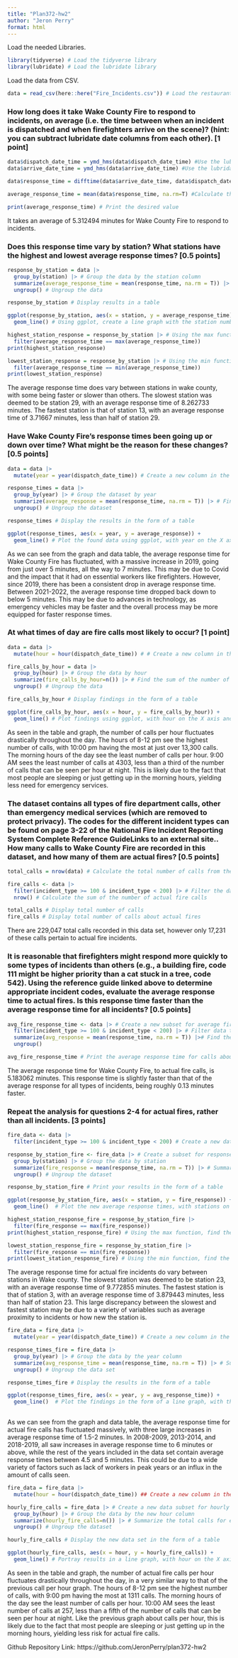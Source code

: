 ```yaml
---
title: "Plan372-hw2"
author: "Jeron Perry"
format: html
---
```


Load the needed Libraries. 
```r
library(tidyverse) # Load the tidyverse library
library(lubridate) # Load the lubridate library
```

Load the data from CSV.
```r
data = read_csv(here::here("Fire_Incidents.csv")) # Load the restaurant data set using the read_csv function
```

### How long does it take Wake County Fire to respond to incidents, on average (i.e. the time between when an incident is dispatched and when firefighters arrive on the scene)? (hint: you can subtract lubridate date columns from each other). [1 point]
```r
data$dispatch_date_time = ymd_hms(data$dispatch_date_time) #Use the lubridate ymd function to create usable dates in the dispatch_date_time column
data$arrive_date_time = ymd_hms(data$arrive_date_time) #Use the lubridate ymd function to create usable dates in the arrive_date_time column

data$response_time = difftime(data$arrive_date_time, data$dispatch_date_time, units = "mins") # Calculate the difference in arrive time and dispatch time using the difftime function in the respone_time column

average_response_time = mean(data$response_time, na.rm=T) #Calculate the average response time, while excluding NA values

print(average_response_time) # Print the desired value 
```
It takes an average of 5.312494 minutes for Wake County Fire to respond to incidents.

### Does this response time vary by station? What stations have the highest and lowest average response times? [0.5 points]
```r
response_by_station = data |> 
  group_by(station) |> # Group the data by the station column
  summarize(average_response_time = mean(response_time, na.rm = T)) |> # Calculate the average response time for each station
  ungroup() # Ungroup the data

response_by_station # Display results in a table

ggplot(response_by_station, aes(x = station, y = average_response_time)) +
  geom_line() # Using ggplot, create a line graph with the station number as the X variable, and the average response time as the Y variable

highest_station_response = response_by_station |> # Using the max function, find the station with the maximum average response time 
  filter(average_response_time == max(average_response_time))
print(highest_station_response)

lowest_station_response = response_by_station |> # Using the min function, find the station with the minimum average response time 
  filter(average_response_time == min(average_response_time))
print(lowest_station_response)
```
The average response time does vary between stations in wake county, with some being faster or slower than others. The slowest station was deemed to be station 29, with an average response time of 8.262733 minutes. The fastest station is that of station 13, with an average response time of 3.71667 minutes, less than half of station 29.  


### Have Wake County Fire’s response times been going up or down over time? What might be the reason for these changes? [0.5 points]
```r
data = data |>
  mutate(year = year(dispatch_date_time)) # Create a new column in the data set for year, and populate it with values from the dispatch_date_time variable

response_times = data |>
  group_by(year) |> # Group the dataset by year
  summarize(average_response = mean(response_time, na.rm = T)) |> # Find the average response time for each year
  ungroup() # Ungroup the dataset 

response_times # Display the results in the form of a table

ggplot(response_times, aes(x = year, y = average_response)) +
  geom_line() # Plot the found data using ggplot, with year on the X axis and average response time on the Y axis
```
As we can see from the graph and data table, the average response time for Wake County Fire has fluctuated, with a massive increase in 2019, going from just over 5 minutes, all the way to 7 minutes. This may be due to Covid and the impact that it had on essential workers like firefighters. However, since 2019, there has been a consistent drop in average response time. Between 2021-2022, the average response time dropped back down to below 5 minutes. This may be due to advances in technology, as emergency vehicles may be faster and the overall process may be more equipped for faster response times. 

### At what times of day are fire calls most likely to occur? [1 point]
```r
data = data |>
  mutate(hour = hour(dispatch_date_time)) # # Create a new column in the data set for each hour in the day, and populate it with values from the dispatch_date_time variable

fire_calls_by_hour = data |>
  group_by(hour) |> # Group the data by hour
  summarize(fire_calls_by_hour=n()) |> # Find the sum of the number of calls for each hour 
  ungroup() # Ungroup the data 

fire_calls_by_hour # Display findings in the form of a table

ggplot(fire_calls_by_hour, aes(x = hour, y = fire_calls_by_hour)) +
  geom_line() # Plot findings using ggplot, with hour on the X axis and number of calls on the Y axis 
```
As seen in the table and graph, the number of calls per hour fluctuates drastically throughout the day. The hours of 8-12 pm see the highest number of calls, with 10:00 pm having the most at just over 13,300 calls. The morning hours of the day see the least number of calls per hour. 9:00 AM sees the least number of calls at 4303, less than a third of the number of calls that can be seen per hour at night. This is likely due to the fact that most people are sleeping or just getting up in the morning hours, yielding less need for emergency services. 

### The dataset contains all types of fire department calls, other than emergency medical services (which are removed to protect privacy). The codes for the different incident types can be found on page 3-22 of the National Fire Incident Reporting System Complete Reference GuideLinks to an external site.. How many calls to Wake County Fire are recorded in this dataset, and how many of them are actual fires? [0.5 points]
```r
total_calls = nrow(data) # Calculate the total number of calls from the dataset

fire_calls <- data |>
  filter(incident_type >= 100 & incident_type < 200) |> # Filter the data to just actual fire calls 
  nrow() # Calculate the sum of the number of actual fire calls 

total_calls # Display total number of calls
fire_calls # Display total number of calls about actual fires 
```
There are 229,047 total calls recorded in this data set, however only 17,231 of these calls pertain to actual fire incidents. 

### It is reasonable that firefighters might respond more quickly to some types of incidents than others (e.g., a building fire, code 111 might be higher priority than a cat stuck in a tree, code 542). Using the reference guide linked above to determine appropriate incident codes, evaluate the average response time to actual fires. Is this response time faster than the average response time for all incidents? [0.5 points]
```r
avg_fire_response_time <- data |> # Create a new subset for average fire call response time 
  filter(incident_type >= 100 & incident_type < 200) |> # Filter data to actual fire calls 
  summarize(avg_response = mean(response_time, na.rm = T)) |># Find the average response time of actual fire calls, using the mean function, while excluding NA values
  ungroup()

avg_fire_response_time # Print the average response time for calls about actual fires 
```
The average response time for Wake County Fire, to actual fire calls, is 5.183062 minutes. This response time is slightly faster than that of the average response for all types of incidents, being roughly 0.13 minutes faster.

### Repeat the analysis for questions 2-4 for actual fires, rather than all incidents. [3 points]
```r
fire_data <- data |>
  filter(incident_type >= 100 & incident_type < 200) # Create a new data set containing only calls for actual fires 

response_by_station_fire <- fire_data |> # Create a subset for response time by station 
  group_by(station) |> # Group the data by station
  summarize(fire_response = mean(response_time, na.rm = T)) |> # Summarize the average response time for each station, excluding NA values 
  ungroup() # Ungroup the dataset 

response_by_station_fire # Print your results in the form of a table 

ggplot(response_by_station_fire, aes(x = station, y = fire_response)) +
  geom_line()  # Plot the new average response times, with stations on the X axis and response time on the Y axis

highest_station_response_fire = response_by_station_fire |>  
  filter(fire_response == max(fire_response)) 
print(highest_station_response_fire) # Using the max function, find the station with the maximum average response time for actual fires

lowest_station_response_fire = response_by_station_fire |>
  filter(fire_response == min(fire_response))
print(lowest_station_response_fire) # Using the min function, find the station with the minimum average response time for actual fires
```
The average response time for actual fire incidents do vary between stations in Wake county. The slowest station was deemed to be station 23, with an average response time of 9.772855 minutes. The fastest station is that of station 3, with an average response time of 3.879443 minutes, less than half of station 23. This large discrepancy between the slowest and fastest station may be due to a variety of variables such as average proximity to incidents or how new the station is. 

```r
fire_data = fire_data |>
  mutate(year = year(dispatch_date_time)) # Create a new column in the actual fire call data set for year, and populate it with values from the dispatch_date_time variable

response_times_fire = fire_data |>
  group_by(year) |> # Group the data by the year column 
  summarize(avg_response_time = mean(response_time, na.rm = T)) |> # Summarize the average response time for each year 
  ungroup() # Ungroup the data set

response_times_fire # Display the results in the form of a table 

ggplot(response_times_fire, aes(x = year, y = avg_response_time)) +
  geom_line()  # Plot the findings in the form of a line graph, with the year on the X axis and average response time on the Y axis
 
```
As we can see from the graph and data table, the average response time for actual fire calls has fluctuated massively, with three large increases in average response time of 1.5-2 minutes. In 2008-2009, 2013-2014, and 2018-2019, all saw increases in average response time to 6 minutes or above, while the rest of the years included in the data set contain average response times between 4.5 and 5 minutes. This could be due to a wide variety of factors such as lack of workers in peak years or an influx in the amount of calls seen. 

```r
fire_data = fire_data |>
  mutate(hour = hour(dispatch_date_time)) ## Create a new column in the actual fire call data set for hour of the day, and populate it with values from the dispatch_date_time variable

hourly_fire_calls = fire_data |> # Create a new data subset for hourly fire calls 
  group_by(hour) |> # Group the data by the new hour column
  summarize(hourly_fire_calls=n()) |> # Summarize the total calls for each hour in the day
  ungroup() # Ungroup the dataset 

hourly_fire_calls # Display the new data set in the form of a table 

ggplot(hourly_fire_calls, aes(x = hour, y = hourly_fire_calls)) +
  geom_line() # Portray results in a line graph, with hour on the X axis and number of calls per hour on the Y axis
```
As seen in the table and graph, the number of actual fire calls per hour fluctuates drastically throughout the day, in a very similar way to that of the previous call per hour graph. The hours of 8-12 pm see the highest number of calls, with 9:00 pm having the most at 1311 calls. The morning hours of the day see the least number of calls per hour. 10:00 AM sees the least number of calls at 257, less than a fifth of the number of calls that can be seen per hour at night. Like the previous graph about calls per hour, this is likely due to the fact that most people are sleeping or just getting up in the morning hours, yielding less risk for actual fire calls. 



Github Repository Link: https://github.com/JeronPerry/plan372-hw2 
